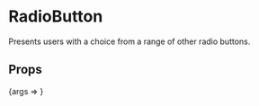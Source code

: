 
<Meta title="Forms/RadioButton" component={RadioButton} />

# RadioButton

Presents users with a choice from a range of other radio buttons.

## Props

<Canvas>
	<Story
		args={{
			children: 'Choice 1',
		}}
		name="Default"
	>
		{args => <RadioButton {...args} />}
	</Story>
</Canvas>

<ArgsTable story="Default" />
